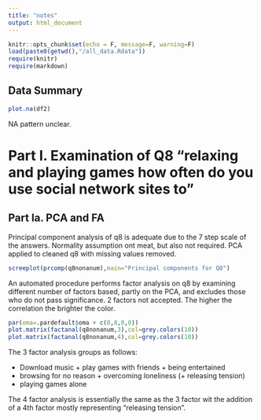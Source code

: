 ```yaml
---
title: "notes"
output: html_document
---
```


```r
knitr::opts_chunk$set(echo = F, message=F, warning=F)
load(paste0(getwd(),"/all_data.Rdata"))
require(knitr)
require(markdown)
```


## Data Summary

```r
plot.na(df2)
```

NA pattern unclear.

# Part I. Examination of Q8 "relaxing and playing games how often do you use social network sites to"
## Part Ia. PCA and FA

Principal component analysis of q8 is adequate due to the 7 step scale of the answers. Normality assumption ont meat, but also not required. PCA applied to cleaned q8 with missing values removed.
```r
screeplot(prcomp(q8nonanum),main="Principal components for Q8")
```

An automated procedure performs factor analysis on q8 by examining different number of factors based, partly on the PCA, and excludes those who do not pass significance. 2 factors not accepted. The higher the correlation the brighter the color.

```r
par(oma=.pardefault$oma + c(0,8,0,0))
plot.matrix(factanal(q8nonanum,3),col=grey.colors(10))
plot.matrix(factanal(q8nonanum,4),col=grey.colors(10))
```

The 3 factor analysis groups as follows:

* Download music + play games with friends + being entertained
* browsing for no reason + overcoming loneliness (+ releasing tension)
* playing games alone

The 4 factor analysis is essentially the same as the 3 factor wit the addition of a 4th factor mostly representing "releasing tension".
